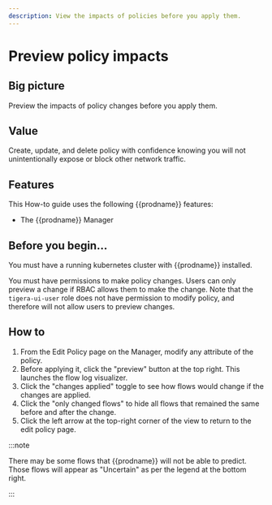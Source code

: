 ```yaml
---
description: View the impacts of policies before you apply them.
---
```


# Preview policy impacts

## Big picture

Preview the impacts of policy changes before you apply them.

## Value

Create, update, and delete policy with confidence knowing you will not unintentionally expose or block other network traffic.

## Features

This How-to guide uses the following {{prodname}} features:

- The {{prodname}} Manager

## Before you begin...

You must have a running kubernetes cluster with {{prodname}} installed.

You must have permissions to make policy changes. Users can only preview a change if RBAC allows them to make the change. Note that the `tigera-ui-user` role does not have permission to modify policy, and therefore will not allow users to preview changes.

## How to

1. From the Edit Policy page on the Manager, modify any attribute of the policy.
1. Before applying it, click the "preview" button at the top right.
   This launches the flow log visualizer.
1. Click the "changes applied" toggle to see how flows would change if the changes are applied.
1. Click the "only changed flows" to hide all flows that remained the same before and after the change.
1. Click the left arrow at the top-right corner of the view to return to the edit policy page.

:::note

There may be some flows that {{prodname}} will not be able to predict. Those flows will appear as "Uncertain" as per the legend at the bottom right.

:::
